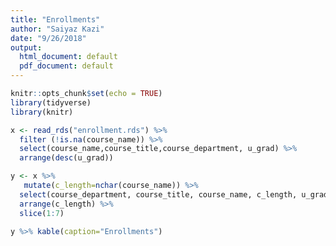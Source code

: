 ```yaml
---
title: "Enrollments"
author: "Saiyaz Kazi"
date: "9/26/2018"
output:
  html_document: default
  pdf_document: default
---
```


```r
knitr::opts_chunk$set(echo = TRUE)
library(tidyverse)
library(knitr)
```

```r
x <- read_rds("enrollment.rds") %>% 
  filter (!is.na(course_name)) %>% 
  select(course_name,course_title,course_department, u_grad) %>% 
  arrange(desc(u_grad))

y <- x %>% 
   mutate(c_length=nchar(course_name)) %>% 
  select(course_department, course_title, course_name, c_length, u_grad) %>% 
  arrange(c_length) %>% 
  slice(1:7) 

y %>% kable(caption="Enrollments")
```

